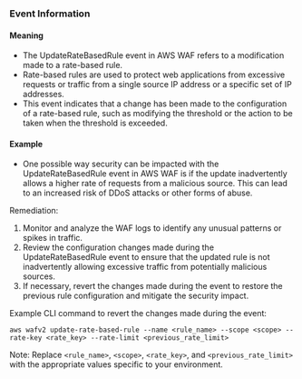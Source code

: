
### Event Information

#### Meaning

- The UpdateRateBasedRule event in AWS WAF refers to a modification made to a rate-based rule. 
- Rate-based rules are used to protect web applications from excessive requests or traffic from a single source IP address or a specific set of IP addresses. 
- This event indicates that a change has been made to the configuration of a rate-based rule, such as modifying the threshold or the action to be taken when the threshold is exceeded.

#### Example

- One possible way security can be impacted with the UpdateRateBasedRule event in AWS WAF is if the update inadvertently allows a higher rate of requests from a malicious source. This can lead to an increased risk of DDoS attacks or other forms of abuse.

Remediation:
1. Monitor and analyze the WAF logs to identify any unusual patterns or spikes in traffic.
2. Review the configuration changes made during the UpdateRateBasedRule event to ensure that the updated rule is not inadvertently allowing excessive traffic from potentially malicious sources.
3. If necessary, revert the changes made during the event to restore the previous rule configuration and mitigate the security impact.

Example CLI command to revert the changes made during the event:
```
aws wafv2 update-rate-based-rule --name <rule_name> --scope <scope> --rate-key <rate_key> --rate-limit <previous_rate_limit>
```

Note: Replace `<rule_name>`, `<scope>`, `<rate_key>`, and `<previous_rate_limit>` with the appropriate values specific to your environment.

